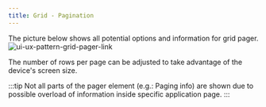 ```yaml
---
title: Grid - Pagination
---
```


The picture below shows all potential options and information for grid pager.
<img src={uiUxPatternGridPager.src} alt="ui-ux-pattern-grid-pager-link" />

The number of rows per page can be adjusted to take advantage of the device's screen size.

:::tip
Not all parts of the pager element (e.g.: Paging info) are shown due to possible overload of information inside specific application page.
:::
